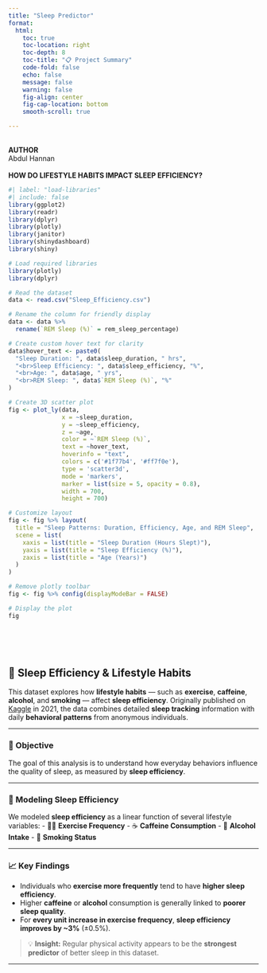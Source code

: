 ```yaml
---
title: "Sleep Predictor"
format: 
  html:
    toc: true
    toc-location: right
    toc-depth: 8
    toc-title: "📋 Project Summary"
    code-fold: false
    echo: false
    message: false
    warning: false
    fig-align: center
    fig-cap-location: bottom
    smooth-scroll: true

---
```


<br>
**AUTHOR**  
Abdul Hannan
<br>
<br>
**HOW DO LIFESTYLE HABITS IMPACT SLEEP EFFICIENCY?**



```r
#| label: "load-libraries"
#| include: false
library(ggplot2)
library(readr)
library(dplyr)
library(plotly)
library(janitor)
library(shinydashboard)
library(shiny)

```








```r
# Load required libraries
library(plotly)
library(dplyr)

# Read the dataset
data <- read.csv("Sleep_Efficiency.csv")

# Rename the column for friendly display
data <- data %>%
  rename(`REM Sleep (%)` = rem_sleep_percentage)

# Create custom hover text for clarity
data$hover_text <- paste0(
  "Sleep Duration: ", data$sleep_duration, " hrs",
  "<br>Sleep Efficiency: ", data$sleep_efficiency, "%",
  "<br>Age: ", data$age, " yrs",
  "<br>REM Sleep: ", data$`REM Sleep (%)`, "%"
)

# Create 3D scatter plot
fig <- plot_ly(data,
               x = ~sleep_duration,
               y = ~sleep_efficiency,
               z = ~age,
               color = ~`REM Sleep (%)`,
               text = ~hover_text,
               hoverinfo = "text",
               colors = c('#1f77b4', '#ff7f0e'),
               type = 'scatter3d',
               mode = 'markers',
               marker = list(size = 5, opacity = 0.8),
               width = 700,
               height = 700)

# Customize layout
fig <- fig %>% layout(
  title = "Sleep Patterns: Duration, Efficiency, Age, and REM Sleep",
  scene = list(
    xaxis = list(title = "Sleep Duration (Hours Slept)"),
    yaxis = list(title = "Sleep Efficiency (%)"),
    zaxis = list(title = "Age (Years)")
  )
)

# Remove plotly toolbar
fig <- fig %>% config(displayModeBar = FALSE)

# Display the plot
fig

```


<br>
<br>
<br>

## 🛌 Sleep Efficiency & Lifestyle Habits

This dataset explores how **lifestyle habits** — such as **exercise**, **caffeine**, **alcohol**, and **smoking** — affect **sleep efficiency**. Originally published on [Kaggle](https://www.kaggle.com/datasets/melvillepais/capstone-1) in 2021, the data combines detailed **sleep tracking** information with daily **behavioral patterns** from anonymous individuals.

---

### 🎯 Objective

The goal of this analysis is to understand how everyday behaviors influence the quality of sleep, as measured by **sleep efficiency**.

---

### 🔬 Modeling Sleep Efficiency

We modeled **sleep efficiency** as a linear function of several lifestyle variables:
- 🏋️‍♂️ **Exercise Frequency**
- ☕ **Caffeine Consumption**
- 🍷 **Alcohol Intake**
- 🚬 **Smoking Status**

---

### 📈 Key Findings

- Individuals who **exercise more frequently** tend to have **higher sleep efficiency**.
- Higher **caffeine** or **alcohol** consumption is generally linked to **poorer sleep quality**.
- For **every unit increase in exercise frequency**, **sleep efficiency improves by ~3%** (±0.5%).

> 💡 **Insight:** Regular physical activity appears to be the **strongest predictor** of better sleep in this dataset.

---
